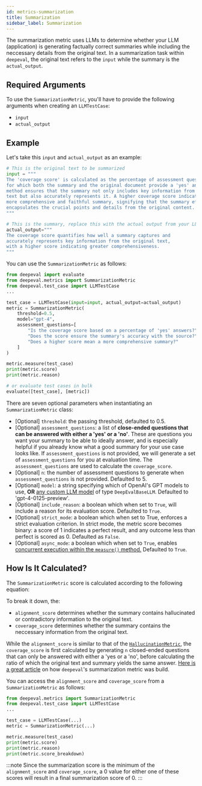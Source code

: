 ```yaml
---
id: metrics-summarization
title: Summarization
sidebar_label: Summarization
---
```



The summarization metric uses LLMs to determine whether your LLM (application) is generating factually correct summaries while including the neccessary details from the original text. In a summarization task within `deepeval`, the original text refers to the `input` while the summary is the `actual_output`.

## Required Arguments

To use the `SummarizationMetric`, you'll have to provide the following arguments when creating an `LLMTestCase`:

- `input`
- `actual_output`

## Example

Let's take this `input` and `actual_output` as an example:

```python
# This is the original text to be summarized
input = """
The 'coverage score' is calculated as the percentage of assessment questions
for which both the summary and the original document provide a 'yes' answer. This
method ensures that the summary not only includes key information from the original
text but also accurately represents it. A higher coverage score indicates a
more comprehensive and faithful summary, signifying that the summary effectively
encapsulates the crucial points and details from the original content.
"""

# This is the summary, replace this with the actual output from your LLM application
actual_output="""
The coverage score quantifies how well a summary captures and
accurately represents key information from the original text,
with a higher score indicating greater comprehensiveness.
"""
```

You can use the `SummarizationMetric` as follows:

```python
from deepeval import evaluate
from deepeval.metrics import SummarizationMetric
from deepeval.test_case import LLMTestCase
...

test_case = LLMTestCase(input=input, actual_output=actual_output)
metric = SummarizationMetric(
    threshold=0.5,
    model="gpt-4",
    assessment_questions=[
        "Is the coverage score based on a percentage of 'yes' answers?",
        "Does the score ensure the summary's accuracy with the source?",
        "Does a higher score mean a more comprehensive summary?"
    ]
)

metric.measure(test_case)
print(metric.score)
print(metric.reason)

# or evaluate test cases in bulk
evaluate([test_case], [metric])
```

There are seven optional parameters when instantiating an `SummarizationMetric` class:

- [Optional] `threshold`: the passing threshold, defaulted to 0.5.
- [Optional] `assessment_questions`: a list of **close-ended questions that can be answered with either a 'yes' or a 'no'**. These are questions you want your summary to be able to ideally answer, and is especially helpful if you already know what a good summary for your use case looks like. If `assessment_questions` is not provided, we will generate a set of `assessment_questions` for you at evaluation time. The `assessment_questions` are used to calculate the `coverage_score`.
- [Optional] `n`: the number of assessment questions to generate when `assessment_questions` is not provided. Defaulted to 5.
- [Optional] `model`: a string specifying which of OpenAI's GPT models to use, **OR** [any custom LLM model](metrics-introduction#using-a-custom-llm) of type `DeepEvalBaseLLM`. Defaulted to 'gpt-4-0125-preview'.
- [Optional] `include_reason`: a boolean which when set to `True`, will include a reason for its evaluation score. Defaulted to `True`.
- [Optional] `strict_mode`: a boolean which when set to True, enforces a strict evaluation criterion. In strict mode, the metric score becomes binary: a score of 1 indicates a perfect result, and any outcome less than perfect is scored as 0. Defaulted as `False`.
- [Optional] `async_mode`: a boolean which when set to `True`, enables [concurrent execution within the `measure()` method.](metrics-introduction#measuring-a-metric-in-async) Defaulted to `True`.

## How Is It Calculated?

The `SummarizationMetric` score is calculated according to the following equation:

<Equation formula="\text{Summarization} = \min(\text{Alignment Score}, \text{Coverage Score})" />

To break it down, the:

- `alignment_score` determines whether the summary contains hallucinated or contradictory information to the original text.
- `coverage_score` determines whether the summary contains the neccessary information from the original text.

While the `alignment_score` is similar to that of the [`HallucinationMetric`](metrics-hallucination), the `coverage_score` is first calculated by generating `n` closed-ended questions that can only be answered with either a 'yes or a 'no', before calculating the ratio of which the original text and summary yields the same answer. [Here is a great article](https://www.confident-ai.com/blog/a-step-by-step-guide-to-evaluating-an-llm-text-summarization-task) on how `deepeval`'s summarization metric was build.

You can access the `alignment_score` and `coverage_score` from a `SummarizationMetric` as follows:

```python
from deepeval.metrics import SummarizationMetric
from deepeval.test_case import LLMTestCase
...

test_case = LLMTestCase(...)
metric = SummarizationMetric(...)

metric.measure(test_case)
print(metric.score)
print(metric.reason)
print(metric.score_breakdown)
```

:::note
Since the summarization score is the minimum of the `alignment_score` and `coverage_score`, a 0 value for either one of these scores will result in a final summarization score of 0.
:::
